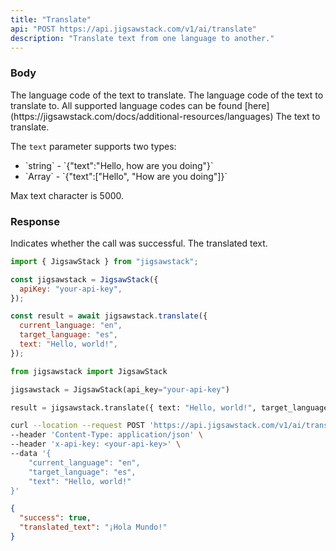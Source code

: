 ```yaml
---
title: "Translate"
api: "POST https://api.jigsawstack.com/v1/ai/translate"
description: "Translate text from one language to another."
---
```


### Body

<ParamField body="current_language" type="string">
  The language code of the text to translate.
</ParamField>

<ParamField body="target_language" type="string" required>
  The language code of the text to translate to.
  All supported language codes can be found [here](https://jigsawstack.com/docs/additional-resources/languages)
</ParamField>

<ParamField body="text" type="string" required>
 The text to translate.

The `text` parameter supports two types:

  <ul>
    <li>`string` - `{"text":"Hello, how are you doing"}`</li>
    <li>`Array<string>` - `{"text":["Hello", "How are you doing"]}`</li>
  </ul>
</ParamField>

<Tip>Max text character is 5000.</Tip>

<Snippet file="header.mdx" />

### Response

<ResponseField name="success" type="boolean">
  Indicates whether the call was successful.
</ResponseField>

<ResponseField name="translated_text" type="string | string[]">
  The translated text.
</ResponseField>

<RequestExample>

```javascript Javascript
import { JigsawStack } from "jigsawstack";

const jigsawstack = JigsawStack({
  apiKey: "your-api-key",
});

const result = await jigsawstack.translate({
  current_language: "en",
  target_language: "es",
  text: "Hello, world!",
});
```

```python Python
from jigsawstack import JigsawStack

jigsawstack = JigsawStack(api_key="your-api-key")

result = jigsawstack.translate({ text: "Hello, world!", target_language:"es", current_language:"en" })
```

```bash cURL
curl --location --request POST 'https://api.jigsawstack.com/v1/ai/translate' \
--header 'Content-Type: application/json' \
--header 'x-api-key: <your-api-key>' \
--data '{
    "current_language": "en",
    "target_language": "es",
    "text": "Hello, world!"
}'
```

</RequestExample>

<ResponseExample>

```json Response
{
  "success": true,
  "translated_text": "¡Hola Mundo!"
}
```

</ResponseExample>
